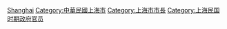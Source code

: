 [[Category:中華民國大陸時期直轄市市長|Shanghai]]
[[Category:中華民國上海市|Category:中華民國上海市]]
[[Category:上海市市長|Category:上海市市長]]
[[Category:上海民国时期政府官员|Category:上海民国时期政府官员]]